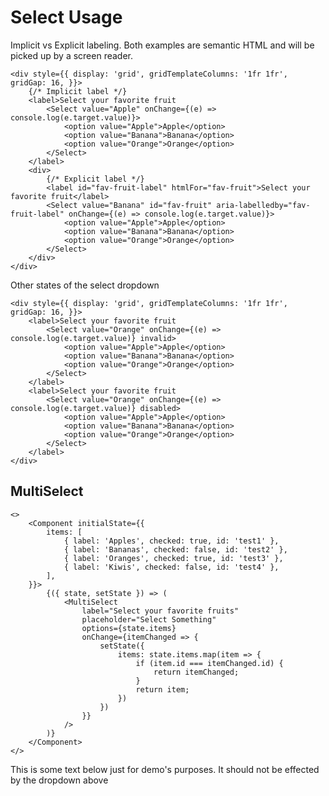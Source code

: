# Select Usage

Implicit vs Explicit labeling. Both examples are semantic HTML and will be picked up by a screen reader.  

```tsx
<div style={{ display: 'grid', gridTemplateColumns: '1fr 1fr', gridGap: 16, }}>
    {/* Implicit label */}
    <label>Select your favorite fruit
        <Select value="Apple" onChange={(e) => console.log(e.target.value)}>
            <option value="Apple">Apple</option>
            <option value="Banana">Banana</option>
            <option value="Orange">Orange</option>
        </Select>
    </label>
    <div>
        {/* Explicit label */}
        <label id="fav-fruit-label" htmlFor="fav-fruit">Select your favorite fruit</label>
        <Select value="Banana" id="fav-fruit" aria-labelledby="fav-fruit-label" onChange={(e) => console.log(e.target.value)}>
            <option value="Apple">Apple</option>
            <option value="Banana">Banana</option>
            <option value="Orange">Orange</option>
        </Select>
    </div>
</div>
```

Other states of the select dropdown

```tsx
<div style={{ display: 'grid', gridTemplateColumns: '1fr 1fr', gridGap: 16, }}>
    <label>Select your favorite fruit
        <Select value="Orange" onChange={(e) => console.log(e.target.value)} invalid>
            <option value="Apple">Apple</option>
            <option value="Banana">Banana</option>
            <option value="Orange">Orange</option>
        </Select>
    </label>
    <label>Select your favorite fruit
        <Select value="Orange" onChange={(e) => console.log(e.target.value)} disabled>
            <option value="Apple">Apple</option>
            <option value="Banana">Banana</option>
            <option value="Orange">Orange</option>
        </Select>
    </label>
</div>
```

## MultiSelect

```tsx
<>
    <Component initialState={{
        items: [
            { label: 'Apples', checked: true, id: 'test1' }, 
            { label: 'Bananas', checked: false, id: 'test2' }, 
            { label: 'Oranges', checked: true, id: 'test3' },
            { label: 'Kiwis', checked: false, id: 'test4' },
        ],
    }}>
        {({ state, setState }) => (
            <MultiSelect 
                label="Select your favorite fruits" 
                placeholder="Select Something" 
                options={state.items} 
                onChange={itemChanged => {
                    setState({
                        items: state.items.map(item => {
                            if (item.id === itemChanged.id) {
                                return itemChanged;
                            }
                            return item;
                        })
                    })
                }} 
            />
        )}
    </Component>
</>
```

This is some text below just for demo's purposes. It should not be effected by the dropdown above